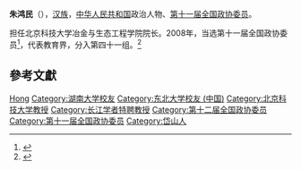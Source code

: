 '''朱鸿民'''（{{bd|1962年|2月|}}），[[汉族|汉族]]，[[中华人民共和国|中华人民共和国]]政治人物、[[第十一届全国政协委员|第十一届全国政协委员]]。

担任北京科技大学冶金与生态工程学院院长。2008年，当选第十一届全国政协委员<ref>{{cite news|title=第十一届全国政协委员名单|url=http://www.indaa.com.cn/zt/2009qglh/zxzs/200903/t20090303_127573.html|accessdate=2013-04-09|newspaper=新华社北京1月25日电 中国人民政治协商会议第十一届全国委员会委员名单(共2237人，2008年1月25日政协第十届全国委员会常务委员会第二十次会议通过)|date=2008年1月25日|deadurl=yes|archiveurl=https://web.archive.org/web/20130928014403/http://www.indaa.com.cn/zt/2009qglh/zxzs/200903/t20090303_127573.html|archivedate=2013年9月28日|df=}}</ref>，代表教育界，分入第四十一组。<ref>{{cite news|title=全国政协信息-朱鸿民|url=http://www.cppcc.gov.cn/CMS/wylibary/showJcwyxtInfoWylibary.action?tabJcwyxt.guid=11W0013880&wytype=wjwy|accessdate=2013-04-11|newspaper=全国政协委员会|archive-date=2019-06-05|archive-url=https://web.archive.org/web/20190605020351/http://www.cppcc.gov.cn/CMS/wylibary/showJcwyxtInfoWylibary.action?tabJcwyxt.guid=11W0013880&wytype=wjwy|dead-url=no}}</ref>

== 參考文獻 ==
{{reflist}}

{{中国政治人物小作品}}
{{第三批“长江学者奖励计划”特聘教授}}
{{Authority control}}
{{DEFAULTSORT:Zhu朱}}
[[Category:朱姓|Hong]]
[[Category:湖南大学校友|Category:湖南大学校友]]
[[Category:东北大学校友_(中国)|Category:东北大学校友 (中国)]]
[[Category:北京科技大学教授|Category:北京科技大学教授]]
[[Category:长江学者特聘教授|Category:长江学者特聘教授]]
[[Category:第十二届全国政协委员|Category:第十二届全国政协委员]]
[[Category:第十一届全国政协委员|Category:第十一届全国政协委员]]
[[Category:岱山人|Category:岱山人]]
